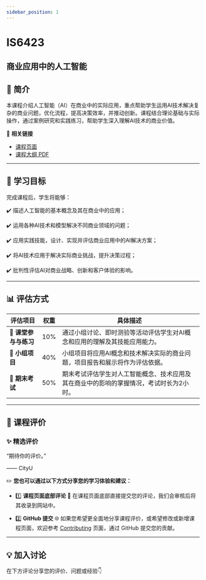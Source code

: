 ```yaml
---
sidebar_position: 1
---
```


# IS6423
## 商业应用中的人工智能

## **📘 简介**
本课程介绍人工智能（AI）在商业中的实际应用，重点帮助学生运用AI技术解决复杂的商业问题，优化流程，提高决策效率，并推动创新。课程结合理论基础与实际操作，通过案例研究和实践练习，帮助学生深入理解AI技术的商业价值。

🔗 **相关链接**
- [课程页面](https://www.cityu.edu.hk/catalogue/pg/202425/course/IS6423.htm)
- [课程大纲 PDF](https://www.cityu.edu.hk/catalogue/pg/202425/course/IS6423.pdf)

---

## **🎯 学习目标**

完成课程后，学生将能够：

✔️ 描述人工智能的基本概念及其在商业中的应用；

✔️ 运用各种AI技术和模型解决不同商业领域的问题；

✔️ 应用实践技能，设计、实现并评估商业应用中的AI解决方案；

✔️ 将AI技术应用于解决实际商业挑战，提升决策过程；

✔️ 批判性评估AI对商业战略、创新和客户体验的影响。

---

## **📊 评估方式**

| **评估项目**          | **权重** | **具体描述**                                                                                       |
|----------------------|---------|---------------------------------------------------------------------------------------------------|
| **📄 课堂参与与练习** | 10%     | 通过小组讨论、即时测验等活动评估学生对AI概念和应用的理解及其技能应用能力。                      |
| **📄 小组项目**       | 40%     | 小组项目将应用AI概念和技术解决实际的商业问题，项目报告和展示将作为评估依据。                   |
| **📝 期末考试**       | 50%     | 期末考试评估学生对人工智能概念、技术应用及其在商业中的影响的掌握情况，考试时长为2小时。         |

---

## **💬 课程评价**

### ✨ **精选评价**
<div className={commentStyles.commentBox}>
    <p className={commentStyles.commentText}>
        “期待你的评价。”
    </p>
    <p className={commentStyles.commentAuthor}>—— CityU</p>
</div>

✏️ **您也可以通过以下方式分享您的学习体验和建议：**

- 1️⃣ **课程页面底部评论**
💬 在课程页面底部直接提交您的评论，我们会审核后将其收录到网站中。

- 2️⃣ **GitHub 提交**
🌐 如果您希望更全面地分享课程评价，或希望修改或新增课程页面，欢迎参考 [Contributing](https://penjc.github.io/cityU-navigator/contributing) 页面，通过 GitHub 提交您的贡献。


---

## **💡 加入讨论**

在下方评论分享您的评价、问题或经验👇
<Utterances />
